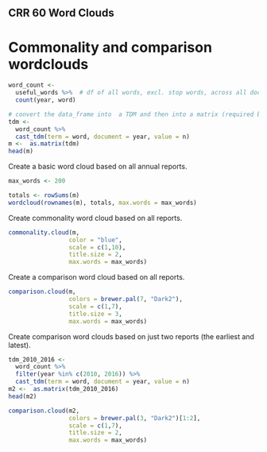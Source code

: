 ## CRR 60 Word Clouds

# Commonality and comparison wordclouds

```r
word_count <- 
  useful_words %>%  # df of all words, excl. stop words, across all documents
  count(year, word)

# convert the data_frame into  a TDM and then into a matrix (required by the word cloud)
tdm <-  
  word_count %>% 
  cast_tdm(term = word, document = year, value = n)
m <-  as.matrix(tdm)
head(m)
```

Create a basic word cloud based on all annual reports.

```r
max_words <- 200

totals <- rowSums(m)
wordcloud(rownames(m), totals, max.words = max_words)
```

Create commonality word cloud based on all reports.

```r
commonality.cloud(m, 
                 color = "blue",
                 scale = c(1,10), 
                 title.size = 2, 
                 max.words = max_words)

```

Create a comparison word cloud based on all reports.

```r
comparison.cloud(m, 
                 colors = brewer.pal(7, "Dark2"), 
                 scale = c(1,7), 
                 title.size = 3, 
                 max.words = max_words)
```

Create comparison word clouds based on just two reports (the earliest and latest).

```r
tdm_2010_2016 <-  
  word_count %>% 
  filter(year %in% c(2010, 2016)) %>% 
  cast_tdm(term = word, document = year, value = n)
m2 <-  as.matrix(tdm_2010_2016)
head(m2)

comparison.cloud(m2, 
                 colors = brewer.pal(3, "Dark2")[1:2], 
                 scale = c(1,7), 
                 title.size = 2, 
                 max.words = max_words)
```

